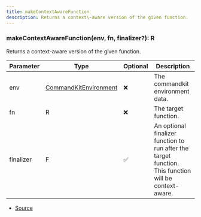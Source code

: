 ```yaml
---
title: makeContextAwareFunction
description: Returns a context\-aware version of the given function.
---
```



### makeContextAwareFunction(env, fn, finalizer?): R

Returns a context-aware version of the given function.



| Parameter | Type | Optional | Description |
| ----------- | ----------- | ----------- | ----------- |
| env | [CommandKitEnvironment](/docs/api-reference/classes/CommandKitEnvironment) | ❌ | The commandkit environment data. |
| fn | R | ❌ | The target function. |
| finalizer | F | ✅ | An optional finalizer function to run after the target function. This function will be context-aware. |


- [Source](https://github.com/underctrl-io/commandkit/blob/98b939d6fdf8beaae597b4dc0351a139da52ee8d/packages/commandkit/src/context/async-context.ts#L45)